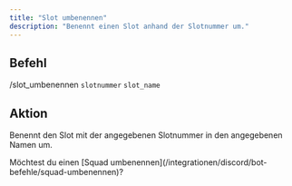 ```yaml
---
title: "Slot umbenennen"
description: "Benennt einen Slot anhand der Slotnummer um."
---
```


## Befehl

/slot_umbenennen `slotnummer` `slot_name`

## Aktion

Benennt den Slot mit der angegebenen Slotnummer in den angegebenen Namen um.

<Info>
	Möchtest du einen [Squad umbenennen](/integrationen/discord/bot-befehle/squad-umbenennen)?
</Info>
